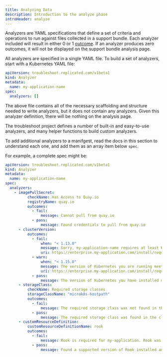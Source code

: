 ```yaml
---
title: Analyzing Data
description: Introduction to the analyze phase
introHeader: analyze
---
```


Analyzers are YAML specifications that define a set of criteria and operations to run against files collected in a support bundle. Each analyzer included will result in either 0 or 1 [outcome](https://troubleshoot.io). If an analyzer produces zero outcomes, it will not be displayed on the support bundle analysis page.

All analyzers are specified in a single YAML file. To build a set of analyzers, start with a Kubernetes YAML file:

```yaml
apiVersion: troubleshoot.replicated.com/v1beta1
kind: Analyzer
metadata:
  name: my-application-name
spec:
  analyzers: []
```

The above file contains all of the necessary scaffolding and structure needed to write analyzers, but it does not contain any analyzers. Given this analyzer definition, there will be nothing on the analysis page.

The troubleshoot project defines a number of built-in and easy-to-use analyzers, and many helper functions to build custom analyzers.

To add additional analyzers to a manifgest, read the docs in this section to understand each one, and add them as an array item below `spec`.

For example, a complete spec might be:

```yaml
apiVersion: troubleshoot.replicated.com/v1beta1
kind: Analyzer
metadata:
  name: my-application-name
spec:
  analyzers:
    - imagePullSecret:
          checkName: Has Access to Quay.io
          registryName: quay.io
          outcomes:
            - fail:
                message: Cannot pull from quay.io
            - pass:
                message: Found credentials to pull from quay.io
      - clusterVersion:
          outcomes:
            - fail:
                when: "< 1.13.0"
                message: Sorry, my-application-name requires at least Kubernetes 1.14.0. Please update your Kubernetes cluster before installing.
                uri: https://enterprise.my-application.com/install/requirements/kubernetes
            - warn:
                when: "< 1.15.0"
                message: The version of Kubernetes you are running meets the minimum requirements to run my-application-name. It's recommended to run Kubernetes 1.15.0 or later.
                uri: https://enterprise.my-application.com/install/requirements/kubernetes
            - pass:
                message: The version of Kubernetes you have installed meets the required and recommended versions.
      - storageClass:
          checkName: Required storage classes
          storageClassName: "microk8s-hostpath"
          outcomes:
            - fail:
                message: The required storage class was not found in the cluster.
            - pass:
                message: The required storage class was found in the cluster.
      - customResourceDefinition:
          customResourceDefinitionName: rook
          outcomes:
            - fail:
                message: Rook is required for my-application. Rook was not found in the cluster.
            - pass:
                message: Found a supported version of Rook installed and running in the cluster.
```
